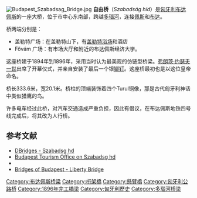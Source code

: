 [[Image:Budapest_Szabadsag_Bridge.jpg|thumb]]
'''自由桥'''（''Szabadság híd''）是[[匈牙利|匈牙利]][[布达佩斯|布达佩斯]]的一座大桥，位于市中心东南部，跨越[[多瑙河|多瑙河]]，连接[[佩斯|佩斯]]和[[布达|布达]]。

桥两端分别是：
* 盖勒特广场：在盖勒特山下，有[[盖勒特浴场|盖勒特浴场]]和酒店
* Fővám 广场：有市场大厅和附近的布达佩斯经济大学。

这座桥建于1894年到1896年，采用当时认为最美观的仿链型桥梁。[[弗朗茨·约瑟夫一世|弗朗茨·约瑟夫一世]]出席了开幕仪式，并亲自安装了最后一个银[[铆钉|铆钉]]。这座桥最初也是以这位皇帝命名。

桥长333.6米，宽20.1米。桥柱的顶端装饰着四个Turul铜像，那是古代匈牙利神话中类似猎鹰的鸟。

许多电车经过此桥，对汽车交通造成严重负担，因此有倡议，在布达佩斯地铁四号线完成后，将其改为人行桥。

== 参考文献 ==
* [https://web.archive.org/web/20080617124420/http://dbridges.fw.hu/hidak/szabhid.html DBridges - Szabadsg hd]
* [https://web.archive.org/web/20050308004433/http://www.budapestinfo.hu/en/sights/szabadsaghid.html Budapest Tourism Office on Szabadsg hd]
* {{Structurae|id=s0004947|title=Freedom Bridge}}
* [http://www.bridgesofbudapest.com/bridge/liberty_bridge Bridges of Budapest - Liberty Bridge]

{{布达佩斯桥梁}}

{{Commons|Szabadság híd}}

{{coord|47|29|09|N|19|03|18|E|region:HU-BU_type:landmark|display=title}}

[[Category:布达佩斯桥梁|Category:布达佩斯桥梁]]
[[Category:桁架橋|Category:桁架橋]]
[[Category:懸臂橋|Category:懸臂橋]]
[[Category:匈牙利公路桥|Category:匈牙利公路桥]]
[[Category:1896年完工橋梁|Category:1896年完工橋梁]]
[[Category:匈牙利歷史|Category:匈牙利歷史]]
[[Category:多瑙河桥梁|Category:多瑙河桥梁]]